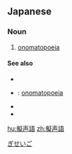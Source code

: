 {{also|擬聲語|拟声语}}
==Japanese==
{{ja-kanjitab|ぎ|せい|ご|yomi=on}}

===Noun===
{{ja-noun|ぎせいご}}

# [[onomatopoeia]] {{gloss|word that sounds like what it represents}}

====See also====
* {{ja-l|擬情語|ぎじょうご|gijōgo}}
* {{ja-l|擬音語|ぎおんご|giongo}}: [[onomatopoeia]]
* {{ja-l|擬態語|ぎたいご|gitaigo}}
* {{ja-l|オノマトペ|onomatope}}

[[Category:ja:Linguistics|ぎせいご]]

[[hu:擬声語]]
[[zh:擬声語]]